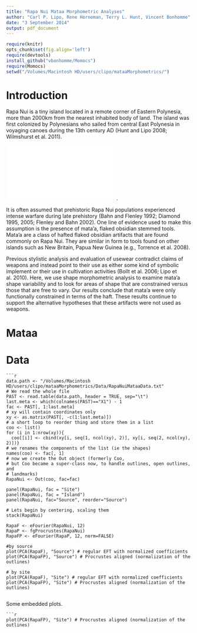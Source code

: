 ```yaml
---
title: "Rapa Nui Mataa Morphometric Analyses"
author: "Carl P. Lipo, Rene Horneman, Terry L. Hunt, Vincent Bonhomme"
date: "3 September 2014"
output: pdf_document
---
```

```r
require(knitr)
opts_chunk$set(fig.align='left') 
require(devtools)
install_github("vbonhomme/Momocs")
require(Momocs)
setwd("/Volumes/Macintosh HD/users/clipo/mataaMorphometrics/")
```

# Introduction

Rapa Nui is a tiny island located in a remote corner of Eastern Polynesia, more than 2000km from the nearest inhabited body of land. The island was first colonized by Polynesians who sailed from central East Polynesia in voyaging canoes during the 13th century AD (Hunt and Lipo 2008; Wilmshurst et al. 2011).  

![Easter Island, Chile (Rapa Nui)](/Volumes/Macintosh HD/users/clipo/mataaMorphometrics/Figures/Figure1.pdf).

It is often assumed that prehistoric Rapa Nui populations experienced intense warfare during late prehistory (Bahn and Flenley 1992; Diamond 1995, 2005; Flenley and Bahn 2002). One line of evidence used to make this assumption is the presence of mata’a, flaked obsidian stemmed tools. Mata’a are a class of hafted flaked obsidian artifacts that are found commonly on Rapa Nui. They are similar in form to tools found on other islands such as New Britain, Papua New Guinea (e.g., Torrence et al. 2008).

Previous stylistic analysis and evaluation of usewear contradict claims of weapons and instead point to their use as either some kind of symbolic implement or their use in cultivation activities (Bollt et al. 2006; Lipo et al. 2010).
Here, we use shape morphometric analysis to examine mata’a shape variability and to look for areas of shape that are constrained versus those that are free to vary. Our results conclude that mata’a were only functionally constrained in terms of the haft. These results continue to support the alternative hypotheses that these artifacts were not used as weapons.   

# Mataa

# Data


```
```r

data.path <- "/Volumes/Macintosh HD/users/clipo/mataaMorphometrics/Data/RapaNuiMataaData.txt" 
# We read the whole file
PAST <- read.table(data.path, header = TRUE, sep="\t")
last.meta <- which(colnames(PAST)=="X1") - 1
fac <- PAST[, 1:last.meta]
# xy will contain coordinates only
xy <- as.matrix(PAST[, -c(1:last.meta)])
# a short loop to reorder thing and store them in a list
coo <- list()
for (i in 1:nrow(xy)){ 
  coo[[i]] <- cbind(xy[i, seq(1, ncol(xy), 2)], xy[i, seq(2, ncol(xy), 2)])}
# we renames the components of the list (ie the shapes)
names(coo) <- fac[, 1]
# now we create the Out object (formerly Coo,
# but Coo became a super-class now, to handle outlines, open outlines, and
# landmarks)
RapaNui <- Out(coo, fac=fac)

panel(RapaNui, fac = "Site")
panel(RapaNui, fac = "Island")
panel(RapaNui, fac="Source", reorder="Source")

# Lets begin by centering, scaling them 
stack(RapaNui)

RapaF <- eFourier(RapaNui, 12)
RapaP <- fgProcrustes(RapaNui)
RapaFP <- eFourier(RapaP, 12, norm=FALSE)

#by source
plot(PCA(RapaF), "Source") # regular EFT with normalized coefficients
plot(PCA(RapaFP), "Source") # Procrustes aligned (normalization of the outlines)

# by site
plot(PCA(RapaF), "Site") # regular EFT with normalized coefficients
plot(PCA(RapaFP), "Site") # Procrustes aligned (normalization of the outlines)


```


Some embedded plots.
```
```r
plot(PCA(RapaFP), "Site") # Procrustes aligned (normalization of the outlines)
```
